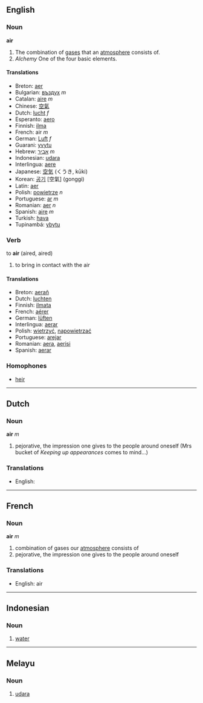 ==English==
===Noun===
'''air'''

# The combination of [[gas]]es that an [[atmosphere]] consists of.
# ''Alchemy'' One of the four basic elements.

====Translations====
*Breton: [[aer]]
*Bulgarian: [[въздух]] ''m''
*Catalan: [[aire]] ''m''
*Chinese: [[空氣]] 
*Dutch: [[lucht]] ''f''
*Esperanto: [[aero]]
*Finnish: [[ilma]]
*French: air ''m''
*German: [[Luft]] ''f''
*Guarani: [[yvytu]]
*Hebrew: [[אביר]] ''m''
*Indonesian: [[udara]]
*Interlingua: [[aere]]
*Japanese: [[空気]] (くうき, kūki)
*Korean: [[공기]] [空氣] (gonggi)
*Latin: [[aer]]
*Polish: [[powietrze]] ''n''
*Portuguese: [[ar]] ''m''
*Romanian: [[aer]] ''n''
*Spanish: [[aire]] ''m''
*Turkish: [[hava]]
*Tupinambá: [[ybytu]]

===Verb===
to '''air''' (aired, aired)

# to bring in contact with the air

====Translations====
*Breton: [[aerañ]]
*Dutch: [[luchten]]
*Finnish: [[ilmata]]
*French: [[aérer]]
*German: [[lüften]]
*Interlingua: [[aerar]]
*Polish: [[wietrzyć]], [[napowietrzać]]
*Portuguese: [[arejar]]
*Romanian: [[aera]], [[aerisi]]
*Spanish: [[aerar]]

===Homophones===
*[[heir]]
----

==Dutch==

===Noun===
'''air''' ''m''

# pejorative, the impression one gives to the people around oneself (Mrs bucket of ''Keeping up appearances'' comes to mind...)

===Translations===
*English: [[]]

----

==French==

===Noun===
'''air''' ''m''

# combination of gases our [[atmosphere]] consists of
# pejorative, the impression one gives to the people around oneself

===Translations===
*English: air

----

==Indonesian==

===Noun===

#[[water]]

----

==Melayu==

===Noun===

#[[ms:udara|udara]]
